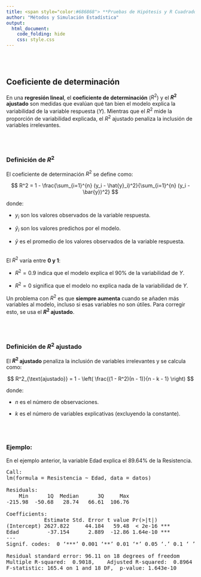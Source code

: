 ```yaml
---
title: <span style="color:#686868"> **Pruebas de Hipótesis y R Cuadrado**</span>
author: "Métodos y Simulación Estadística"
output:
  html_document:
    code_folding: hide
    css: style.css
---
```



</br></br>
<h2>Coeficiente de determinación</h2>

En una **regresión lineal**, el **coeficiente de determinación** ($R^2$) y el **$R^2$ ajustado** son medidas que evalúan qué tan bien el modelo explica la variabilidad de la variable respuesta ($Y$). Mientras que el $R^2$ mide la proporción de variabilidad explicada, el $R^2$ ajustado penaliza la inclusión de variables irrelevantes.


</br></br>
<h3>Definición de $R^2$</h3>

El coeficiente de determinación $R^2$ se define como:

$$
R^2 = 1 - \frac{\sum_{i=1}^{n} (y_i - \hat{y}_i)^2}{\sum_{i=1}^{n} (y_i - \bar{y})^2}
$$

donde:

- $y_i$ son los valores observados de la variable respuesta.

- $\hat{y}_i$ son los valores predichos por el modelo.

- $\bar{y}$ es el promedio de los valores observados de la variable respuesta.

</br>
El $R^2$ varía entre **0 y 1**:

- $R^2 = 0.9$ indica que el modelo explica el 90% de la variabilidad de $Y$.

- $R^2 = 0$ significa que el modelo no explica nada de la variabilidad de $Y$.

Un problema con $R^2$ es que **siempre aumenta** cuando se añaden más variables al modelo, incluso si esas variables no son útiles. Para corregir esto, se usa el **$R^2$ ajustado**.


</br></br>
<h3>Definición de $R^2$ ajustado</h3>

El **$R^2$ ajustado** penaliza la inclusión de variables irrelevantes y se calcula como:

$$
R^2_{\text{ajustado}} = 1 - \left( \frac{(1 - R^2)(n - 1)}{n - k - 1} \right)
$$

donde:

- $n$ es el número de observaciones.

- $k$ es el número de variables explicativas (excluyendo la constante).


</br></br>
<div class="caja-ejemplo">
<h3>Ejemplo:</h3>
<p>

En el ejemplo anterior, la variable Edad explica el 89.64% de la Resistencia.

<pre>
Call:
lm(formula = Resistencia ~ Edad, data = datos)

Residuals:
    Min      1Q  Median      3Q     Max 
-215.98  -50.68   28.74   66.61  106.76 

Coefficients:
            Estimate Std. Error t value Pr(>|t|)    
(Intercept) 2627.822     44.184   59.48  < 2e-16 ***
Edad         -37.154      2.889  -12.86 1.64e-10 ***
---
Signif. codes:  0 ‘***’ 0.001 ‘**’ 0.01 ‘*’ 0.05 ‘.’ 0.1 ‘ ’ 1

Residual standard error: 96.11 on 18 degrees of freedom
Multiple R-squared:  0.9018,	Adjusted R-squared:  0.8964 
F-statistic: 165.4 on 1 and 18 DF,  p-value: 1.643e-10
</pre>

</p>
</div>
